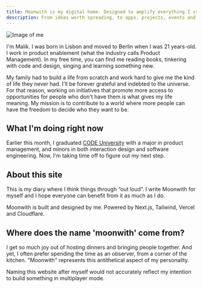 ```yaml
---
title: Moonwith is my digital home. Designed to amplify everything I stand for.
description: From ideas worth spreading, to apps, projects, events and communities that foster connection, enable learning and create more access to opportunities.
---
```


![Image of me](/malik_bw.jpg)

I'm Malik. I was born in Lisbon and moved to Berlin when I was 21 years-old. I work in product enablement (what the industry calls Product Management). In my free time, you can find me reading books, tinkering with code and design, singing and learning something new.

My family had to build a life from scratch and work hard to give me the kind of life they never had. I'll be forever grateful and indebted to the universe. For that reason, working on initiatives that promote more access to opportunities for people who don't have them is what gives my life meaning. My mission is to contribute to a world where more people can have the freedom to decide who they want to be.

## What I'm doing right now

Earlier this month, I graduated [CODE University](https://code.berlin/en/) with a major in product management, and minors in both interaction design and software engineering. Now, I'm taking time off to figure out my next step.

## About this site

This is my diary where I think things through “out loud”. I write Moonwith for myself and I hope everyone can benefit from it as much as I do.

Moonwith is built and designed by me. Powered by Next.js, Tailwind, Vercel and Cloudflare.

## Where does the name 'moonwith' come from?

I get so much joy out of hosting dinners and bringing people together. And yet, I often prefer spending the time as an observer, from a corner of the kitchen. "Moonwith" represents this antithetical aspect of my personality.

Naming this website after myself would not accurately reflect my intention to build something in multiplayer mode.
